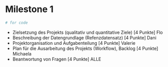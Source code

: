 # Milestone 1 

```r
# for code
```
* Zielsetzung des Projekts (qualitativ und quantitative Ziele) [4 Punkte] Flo
* Beschreibung der Datengrundlage (Refenzdatensatz) [4 Punkte] Dani
* Projektorganisation und Aufgabenteilung [4 Punkte] Valerie
* Plan für die Ausarbeitung des Projekts (Workflow), Backlog [4 Punkte]  Michaela
* Beantwortung von Fragen [4 Punkte] ALLE 

